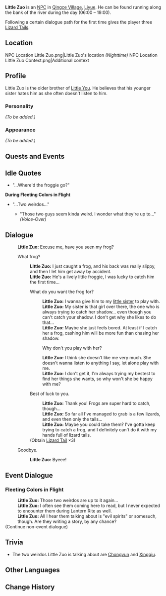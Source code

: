 {{Meta
<!-- REMOVE THIS TEMPLATE AFTER ADDING MISSING INFO -->
|missing_NPC_profile  = yes
}}
{{Character Infobox
|region           = Liyue
|image            = NPC Little Zuo.png
|dialoguereward   = {{Card|Lizard Tail|3}}
|type             = NPC
|sibling          = Little You
}}
'''Little Zuo''' is an [[NPC]] in [[Qingce Village]], [[Liyue]]. He can be found running along the bank of the river during the day (06:00 – 19:00).

Following a certain dialogue path for the first time gives the player three [[Lizard Tail]]s.

==Location==
<gallery hideaddbutton="true" captionalign="center">
NPC Location Little Zuo.png|Little Zuo's location ''(Nighttime)''
NPC Location Little Zuo Context.png|Additional context
</gallery>

==Profile==
<!-- detailed story/lore information goes here -->
Little Zuo is the older brother of [[Little You]]. He believes that his younger sister hates him as she often doesn't listen to him.

===Personality===
''(To be added.)''

===Appearance===
''(To be added.)''

==Quests and Events==
{{Quest Appearances}}

==Idle Quotes==
* {{A|VO Little Zuo 01.ogg}} "...Where'd the froggie go?"

'''During Fleeting Colors in Flight'''
* "...Two weirdos..."
** {{A|VO Little Zuo 01 (Lantern Rite).ogg}}  "Those two guys seem kinda weird. I wonder what they're up to..." ''(Voice-Over)''

==Dialogue==
{{Dialogue start}}
:'''Little Zuo:''' Excuse me, have you seen my frog?
:{{DIcon}} What frog?
::'''Little Zuo:''' I just caught a frog, and his back was really slippy, and then I let him get away by accident.
::'''Little Zuo:''' He's a lively little froggie, I was lucky to catch him the first time...
::{{DIcon}} What do you want the frog for?
:::'''Little Zuo:''' I wanna give him to my [[Little You|little sister]] to play with.
:::'''Little Zuo:''' My sister is that girl over there, the one who is always trying to catch her shadow... even though you can't catch your shadow. I don't get why she likes to do that...
:::'''Little Zuo:''' Maybe she just feels bored. At least if I catch her a frog, cashing him will be more fun than chasing her shadow.
:::{{DIcon}} Why don't you play with her?
:::'''Little Zuo:''' I think she doesn't like me very much. She doesn't wanna listen to anything I say, let alone play with me.
:::'''Little Zuo:''' I don't get it, I'm always trying my bestest to find her things she wants, so why won't she be happy with me?
::{{DIcon|Reward}} Best of luck to you.
:::'''Little Zuo:''' Thank you! Frogs are super hard to catch, though...
:::'''Little Zuo:''' So far all I've managed to grab is a few lizards, and even then only the tails...
:::'''Little Zuo:''' Maybe you could take them? I've gotta keep trying to catch a frog, and I definitely can't do it with my hands full of lizard tails.
::;(Obtain [[Lizard Tail]] ×3)
:{{DIcon}} Goodbye.
::'''Little Zuo:''' Byeee!
{{Dialogue end}}

==Event Dialogue==
===Fleeting Colors in Flight===
{{Dialogue start}}
:'''Little Zuo:''' Those two weirdos are up to it again...
:'''Little Zuo:''' I often see them coming here to read, but I never expected to encounter them during Lantern Rite as well.
:'''Little Zuo:''' All I hear them talking about is "evil spirits" or somesuch, though. Are they writing a story, by any chance?
;(Continue non-event dialogue)
{{Dialogue end}}

==Trivia==
*The two weirdos Little Zuo is talking about are [[Chongyun]] and [[Xingqiu]].
==Other Languages==
{{Other Languages|default_hidden = 1
|en      = Little Zuo
|zhs     = 阿佐
|zhs_rm  = Ā Zuǒ
|zht     = 阿佐
|zht_rm  = Ā Zuǒ
|ja      = 佐
|ja_rm   = Sa{{Assumed}}
|ko      = 꼬마 {{tt|좌|佐}}
|ko_rm   = Kkoma Jwa
|es      = Zuo
|fr      = Zuo
|ru      = Маленький Цзо
|th      = เจ้าหนู Zuo
|th_rm   = Chao nu  Zuo
|vi      = Zuo
|de      = Zuo
|id      = Little Zuo
|pt      = Zuo
}}

==Change History==
{{Change History|1.0}}
